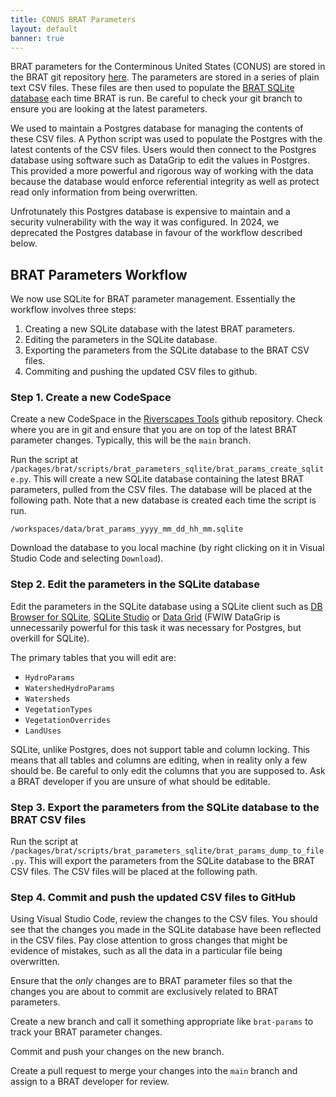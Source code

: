 ```yaml
---
title: CONUS BRAT Parameters
layout: default
banner: true
---
```


BRAT parameters for the Conterminous United States (CONUS) are stored in the BRAT git repository [here](https://github.com/Riverscapes/riverscapes-tools/tree/master/packages/brat/database/data). The parameters are stored in a series of plain text CSV files. These files are then used to populate the [BRAT SQLite database](https://tools.riverscapes.net/brat/advanced/database/) each time BRAT is run. Be careful to check your git branch to ensure you are looking at the latest parameters.

We used to maintain a Postgres database for managing the contents of these CSV files. A Python script was used to populate the Postgres with the latest contents of the CSV files. Users would then connect to the Postgres database using software such as DataGrip to edit the values in Postgres. This provided a more powerful and rigorous way of working with the data because the database would enforce referential integrity as well as protect read only information from being overwritten.

Unfrotunately this Postgres database is expensive to maintain and a security vulnerability with the way it was configured. In 2024, we deprecated the Postgres database in favour of the workflow described below.

## BRAT Parameters Workflow

We now use SQLite for BRAT parameter management. Essentially the workflow involves three steps:

1. Creating a new SQLite database with the latest BRAT parameters.
2. Editing the parameters in the SQLite database.
3. Exporting the parameters from the SQLite database to the BRAT CSV files.
4. Commiting and pushing the updated CSV files to github.

### Step 1. Create a new CodeSpace

Create a new CodeSpace in the [Riverscapes Tools](https://github.com/Riverscapes/riverscapes-tools/tree/master) github repository. Check where you are in git and ensure that you are on top of the latest BRAT parameter changes. Typically, this will be the `main` branch.

Run the script at `/packages/brat/scripts/brat_parameters_sqlite/brat_params_create_sqlite.py`. This will create a new SQLite database containing the latest BRAT parameters, pulled from the CSV files. The database will be placed at the following path. Note that a new database is created each time the script is run.

```
/workspaces/data/brat_params_yyyy_mm_dd_hh_mm.sqlite
```

Download the database to you local machine (by right clicking on it in Visual Studio Code and selecting `Download`).

### Step 2. Edit the parameters in the SQLite database

Edit the parameters in the SQLite database using a SQLite client such as [DB Browser for SQLite](https://sqlitebrowser.org/), [SQLite Studio](https://sqlitestudio.pl/) or [Data Grid](https://www.jetbrains.com/datagrip/) (FWIW DataGrip is unnecessarily powerful for this task it was necessary for Postgres, but overkill for SQLite). 

The primary tables that you will edit are:

- `HydroParams`
- `WatershedHydroParams`
- `Watersheds`
- `VegetationTypes`
- `VegetationOverrides`
- `LandUses`

SQLite, unlike Postgres, does not support table and column locking. This means that all tables and columns are editing, when in reality only a few should be. Be careful to only edit the columns that you are supposed to. Ask a BRAT developer if you are unsure of what should be editable.

### Step 3. Export the parameters from the SQLite database to the BRAT CSV files

Run the script at `/packages/brat/scripts/brat_parameters_sqlite/brat_params_dump_to_file.py`. This will export the parameters from the SQLite database to the BRAT CSV files. The CSV files will be placed at the following path.

### Step 4. Commit and push the updated CSV files to GitHub

Using Visual Studio Code, review the changes to the CSV files. You should see that the changes you made in the SQLite database have been reflected in the CSV files. Pay close attention to gross changes that might be evidence of mistakes, such as all the data in a particular file being overwritten.

Ensure that the *only* changes are to BRAT parameter files so that the changes you are about to commit are exclusively related to BRAT parameters.

Create a new branch and call it something appropriate like `brat-params` to track your BRAT parameter changes.

Commit and push your changes on the new branch.

Create a pull request to merge your changes into the `main` branch and assign to a BRAT developer for review.